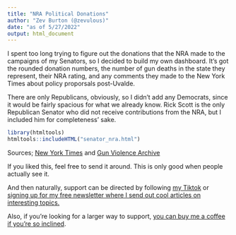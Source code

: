 ```yaml
---
title: "NRA Political Donations"
author: "Zev Burton (@zevulous)"
date: "as of 5/27/2022"
output: html_document
---
```


I spent too long trying to figure out the donations that the NRA made to the campaigns of my Senators, so I decided to build my own dashboard. It's got the rounded donation numbers, the number of gun deaths in the state they represent, their NRA rating, and any comments they made to the New York Times about policy proporsals post-Uvalde.

There are only Republicans, obviously, so I didn't add any Democrats, since it would be fairly spacious for what we already know. Rick Scott is the only Republican Senator who did not receive contributions from the NRA, but I included him for completeness' sake.

```r
library(htmltools)
htmltools::includeHTML("senator_nra.html")
```
Sources; [New York Times](https://www.nytimes.com/interactive/2022/05/25/us/gun-control-republican-senators.html) and [Gun Violence Archive](https://www.gunviolencearchive.org/)

If you liked this, feel free to send it around. This is only good when people actually see it.

And then naturally, support can be directed by following [my Tiktok](tiktok.com/@zevulous) or [signing up for my free newsletter where I send out cool articles on interesting topics.](https://zevulous.substack.com/)

Also, if you're looking for a larger way to support, [you can buy me a coffee if you're so inclined](https://www.buymeacoffee.com/zevulous).